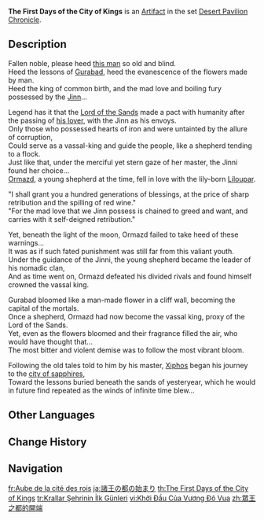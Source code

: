 {{Artifact Infobox
|image = Item The First Days of the City of Kings.png
|set   = Desert Pavilion Chronicle
|piece = Flower of Life
}}
{{Description|An artificial flower that shimmers with a strange light. If you incline your ear to it, you can vaguely hear charming laughter issuing from within.}}
'''The First Days of the City of Kings''' is an [[Artifact]] in the set [[Desert Pavilion Chronicle]].

==Description==
Fallen noble, please heed [[Blind Poet|this man]] so old and blind.<br>
Heed the lessons of [[Gurabad]], heed the evanescence of the flowers made by man.<br>
Heed the king of common birth, and the mad love and boiling fury possessed by the [[Jinn]]...

Legend has it that the [[Lord of the Sands]] made a pact with humanity after the passing of [[Goddess of Flowers|his lover]], with the Jinn as his envoys.<br>
Only those who possessed hearts of iron and were untainted by the allure of corruption,<br>
Could serve as a vassal-king and guide the people, like a shepherd tending to a flock.<br>
Just like that, under the merciful yet stern gaze of her master, the Jinni found her choice...<br>
[[Ormazd]], a young shepherd at the time, fell in love with the lily-born [[Liloupar]].

"I shall grant you a hundred generations of blessings, at the price of sharp retribution and the spilling of red wine."<br>
"For the mad love that we Jinn possess is chained to greed and want, and carries with it self-deigned retribution."

Yet, beneath the light of the moon, Ormazd failed to take heed of these warnings...<br>
It was as if such fated punishment was still far from this valiant youth.<br>
Under the guidance of the Jinni, the young shepherd became the leader of his nomadic clan,<br>
And as time went on, Ormazd defeated his divided rivals and found himself crowned the vassal king.

Gurabad bloomed like a man-made flower in a cliff wall, becoming the capital of the mortals.<br>
Once a shepherd, Ormazd had now become the vassal king, proxy of the Lord of the Sands.<br>
Yet, even as the flowers bloomed and their fragrance filled the air, who would have thought that...<br>
The most bitter and violent demise was to follow the most vibrant bloom.

Following the old tales told to him by his master, [[Xiphos]] began his journey to the [[Tulaytullah|city of sapphires]],<br>
Toward the lessons buried beneath the sands of yesteryear, which he would in future find repeated as the winds of infinite time blew...

==Other Languages==
{{Other Languages
|en      = The First Days of the City of Kings
|zhs     = 众王之都的开端
|zhs_rm  = Zhòngwáng zhī Dū de Kāiduān
|zht     = 眾王之都的開端
|zht_rm  = Zhòngwáng zhī Dū de Kāiduān
|zh_tl   = 
|ja      = 諸王の都の始まり
|ja_rm   = Sho'ou no Miyako no Hajimari
|ja_tl   = The Beginning of the Capital of Kings
|ko      = 왕의 도시의 탄생
|ko_rm   = Wang-ui Dosi-ui Tansaeng
|ko_tl   = The Birth of the City of Kings
|es      = Inicios de la Capital de los Reyes
|es_tl   = Beginnings of the Capital of the Kings
|fr      = Aube de la cité des rois
|fr_tl   = Dawn of the City of Kings
|ru      = Рождение города королей
|ru_tl   = The Birth of City of Kings
|th      = The First Days of the City of Kings
|vi      = Khởi Đầu Của Vương Đô Vua
|vi_tl   = 
|de      = Erste Tage der Stadt der Könige
|de_tl   = First Days of the City of Kings
|id      = The First Days of the City of Kings
|pt      = Início da Capital dos Reis
|pt_tl   = 
|tr      = Krallar Şehrinin İlk Günleri
|tr_tl   = Kings City's First Days
|it      = Primi giorni della Città dei Re
|it_tl   = First Days of the City of Kings
}}

==Change History==
{{Change History|3.3}}

==Navigation==
{{Artifact Set Navbox|Desert Pavilion Chronicle}}

[[fr:Aube de la cité des rois]]
[[ja:諸王の都の始まり]]
[[th:The First Days of the City of Kings]]
[[tr:Krallar Şehrinin İlk Günleri]]
[[vi:Khởi Đầu Của Vương Đô Vua]]
[[zh:眾王之都的開端]]
